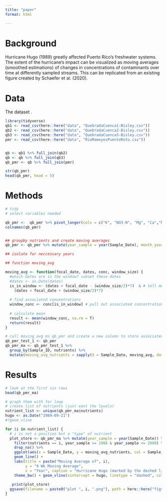 ```yaml
---
title: "paper"
format: html

---
```


# Background 
Hurricane Hugo (1989) greatly affected Puerto Rico's freshwater systems. The extent of the hurricane's impact can be visualized as moving averages (smoothed estimations) of changes in concentrations of contaminants over time at differently sampled streams. This can be replicated from an existing figure created by Schaefer et al. (2020). 

# Data 
The dataset .
```r
library(tidyverse)
qb1 <- read_csv(here::here("data", "QuebradaCuenca1-Bisley.csv"))
qb2 <- read_csv(here::here("data", "QuebradaCuenca2-Bisley.csv"))
qb3 <- read_csv(here::here("data", "QuebradaCuenca3-Bisley.csv"))
pmr <- read_csv(here::here("data", "RioMameyesPuenteRoto.csv"))


qb <- qb1 %>% full_join(qb2)
qb <- qb %>% full_join(qb3)
qb_pmr <- qb %>% full_join(pmr)

str(qb_pmr)
head(qb_pmr, head = 5)

```


# Methods

```r
# tidy 
# select variables needed

qb_pmr <-  qb_pmr %>% pivot_longer(cols = c("K", "NO3-N", "Mg", "Ca","NH4-N"), names_to = "nutrients", values_to = "concentration") %>% select(Sample_Date, nutrients, concentration, Sample_ID)
colnames(qb_pmr)


## groupby nutrients and create moving averages
qb_pmr <- qb_pmr %>% mutate(year_sample = year(Sample_Date), month_year = format(Sample_Date, "%Y-%m"), day_of_year= yday(Sample_Date), week_sample = week(Sample_Date))

## isolate for neccessary years


```

```r
## function moving_avg 

moving_avg <- function(focal_date, dates, conc, window_size) {
  #which dates are in the window? subset these dates 
  #dates <- as.Date(dates)
  is_in_window <- (dates > focal_date - (window_size/2)*7)  & # tell me when dates are greater than focal date offset by half of window 
    (dates < focal_date + (window_size/2)*7)
  
  # find associated concentrations
  window_conc <- conc[is_in_window] # pull out associated concentrations
  
  # calculate mean
  result <- mean(window_conc, na.rm = T)
  return(result)
}

```

```r
# call moving_avg on qb_pmr and create a new column to store associated moving_avg concentrations with each nutrient in a single column 
qb_pmr_test_1 <- qb_pmr
qb_pmr_ma <- qb_pmr_test_1 %>%
  group_by(Sample_ID, nutrients) %>%
  mutate(moving_avg_nutrients = sapply(X = Sample_Date, moving_avg, dates = as.Date(Sample_Date), conc = concentration, window_size = 9)) %>% ungroup()
```


# Results
```r
# look at the first six rows 
head(qb_pmr_ma)

# graph them with for loop
# create list of nutrients (just want the levels)
nutrient_list <- unique(qb_pmr_ma$nutrients)
hugo <- as.Date("1989-09-21")
#?geom_vline

for (i in nutrient_list) {
  # i is not a position but a "type" of nutrient
  plot_store <- qb_pmr_ma %>% mutate(year_sample = year(Sample_Date)) %>%
    filter(nutrients == i, year_sample >= 1988 & year_sample <= 2000) %>%
    drop_na() %>%
    ggplot(aes(x = Sample_Date, y = moving_avg_nutrients, col = Sample_ID, group = Sample_ID)) +
    geom_line() +
    labs(title = paste("Moving Average of", i),
         y = "9 Wk Moving Average",
         x = "Year", caption = "Hurricane Hugo (marked by the dashed line) occurred around 09/21/1989.") + 
    theme_bw() + geom_vline(xintercept = hugo, linetype = "dashed", col = "red") 
 
   print(plot_store) 
  ggsave(filename = paste0("plot ", i, ".png"), path = here::here("figs"), plot = plot_store)
}

```